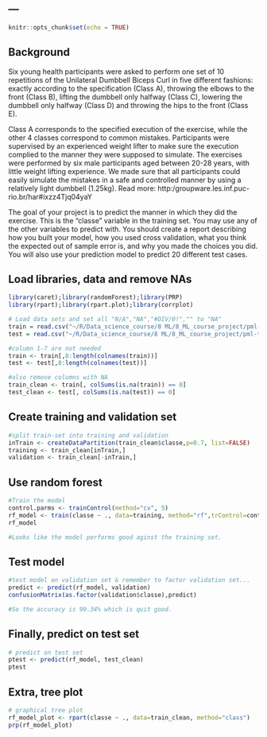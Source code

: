 ---
---

```{r setup, include=FALSE}
knitr::opts_chunk$set(echo = TRUE)
```

## Background
Six young health participants were asked to perform one set of 10 repetitions of the Unilateral Dumbbell Biceps Curl in five different fashions: exactly according to the specification (Class A), throwing the elbows to the front (Class B), lifting the dumbbell only halfway (Class C), lowering the dumbbell only halfway (Class D) and throwing the hips to the front (Class E).

Class A corresponds to the specified execution of the exercise, while the other 4 classes correspond to common mistakes. Participants were supervised by an experienced weight lifter to make sure the execution complied to the manner they were supposed to simulate. The exercises were performed by six male participants aged between 20-28 years, with little weight lifting experience. We made sure that all participants could easily simulate the mistakes in a safe and controlled manner by using a relatively light dumbbell (1.25kg).
Read more: http:/groupware.les.inf.puc-rio.br/har#ixzz4Tjq04yaY

The goal of your project is to predict the manner in which they did the exercise. This is the "classe" variable in the training set. You may use any of the other variables to predict with. You should create a report describing how you built your model, how you used cross validation, what you think the expected out of sample error is, and why you made the choices you did. You will also use your prediction model to predict 20 different test cases. 

## Load libraries, data and remove NAs
```{r lib, echo=FALSE}
library(caret);library(randomForest);library(PRP)
library(rpart);library(rpart.plot);library(corrplot)
```

```{r 2}
# Load data sets and set all "N/A","NA","#DIV/0!","" to "NA"
train = read.csv("~/R/Data_science_course/8 ML/8_ML_course_project/pml-training.csv",na.strings=c("N/A","NA","#DIV/0!",""))
test = read.csv("~/R/Data_science_course/8 ML/8_ML_course_project/pml-testing.csv",na.strings=c("N/A","NA","#DIV/0!",""))

#column 1-7 are not needed
train <- train[,8:length(colnames(train))]
test <- test[,8:length(colnames(test))]

#also remove columns with NA
train_clean <- train[, colSums(is.na(train)) == 0] 
test_clean <- test[, colSums(is.na(test)) == 0] 
```

## Create training and validation set
```{r p2}
#split train-set into training and validation
inTrain <- createDataPartition(train_clean$classe,p=0.7, list=FALSE)
training <- train_clean[inTrain,]
validation <- train_clean[-inTrain,]
```

## Use random forest
```{r p3}
#Train the model
control.parms <- trainControl(method="cv", 5)
rf_model <- train(classe ~ ., data=training, method="rf",trControl=control.parms, ntree=251)
rf_model

#Looks like the model performs good aginst the training set.
```

## Test model 
```{r p4}
#test model on validation set & remember to factor validation set...
predict <- predict(rf_model, validation)
confusionMatrix(as.factor(validation$classe),predict)

#So the accuracy is 99.34% which is quit good.
```

## Finally, predict on test set
```{r p5}
# predict on test set
ptest <- predict(rf_model, test_clean)
ptest
```

## Extra, tree plot
```{r p6}
# graphical tree plot
rf_model_plot <- rpart(classe ~ ., data=train_clean, method="class")
prp(rf_model_plot)
```
